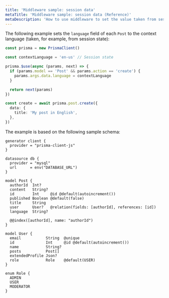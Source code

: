```yaml
---
title: 'Middleware sample: session data'
metaTitle: 'Middleware sample: session data (Reference)'
metaDescription: 'How to use middleware to set the value taken from session state.'
---
```


<TopBlock title={frontMatter.title}>

The following example sets the `language` field of each `Post` to the context language (taken, for example, from session state):

```ts
const prisma = new PrismaClient()

const contextLanguage = 'en-us' // Session state

prisma.$use(async (params, next) => {
  if (params.model == 'Post' && params.action == 'create') {
    params.args.data.language = contextLanguage
  }

  return next(params)
})

const create = await prisma.post.create({
  data: {
    title: 'My post in English',
  },
})
```

The example is based on the following sample schema:

```prisma
generator client {
  provider = "prisma-client-js"
}

datasource db {
  provider = "mysql"
  url      = env("DATABASE_URL")
}

model Post {
  authorId  Int?
  content   String?
  id        Int     @id @default(autoincrement())
  published Boolean @default(false)
  title     String
  user      User?   @relation(fields: [authorId], references: [id])
  language  String?

  @@index([authorId], name: "authorId")
}

model User {
  email           String  @unique
  id              Int     @id @default(autoincrement())
  name            String?
  posts           Post[]
  extendedProfile Json?
  role            Role    @default(USER)
}

enum Role {
  ADMIN
  USER
  MODERATOR
}
```

</TopBlock>
